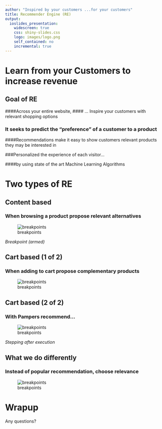 ---
author: "Inspired by your customers ...for your customers"
title: Recommender Engine (RE)
output: 
  ioslides_presentation:
    widescreen: true
    css: shiny-slides.css
    logo: images/logo.png
    self_contained: no
    incremental: true
---

# Learn from your Customers to increase revenue

## Goal of RE


####Across your entire website, 
#### ...        Inspire your customers with relevant shopping options

### It seeks to predict the "preference" of a customer to a product

####Recommendations make it easy to show customers relevant products they may be interested in

###Personalized the experience of each visitor...

####by using state of the art Machine Learning Algorithms

# Two types of RE

## Content based

### When browsing a product propose relevant  alternatives

![breakpoints](images/pharma16.jpg)

*Breakpoint (armed)*

## Cart based (1 of 2)

### When adding to cart propose complementary products

![breakpoints](images/cart1.jpg)

## Cart based (2 of 2)
### With Pampers recommend...
![breakpoints](images/cart2.jpg)

*Stepping after execution*

## What we do differently

### Instead of popular recommendation, choose relevance

![breakpoints](images/RE.jpg)



# Wrapup

Any questions?
